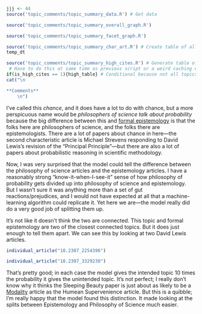 ```r
jjj <- 44
source('topic_comments/topic_summary_data.R') # Get data
```

```r
source('topic_comments/topic_summary_overall_graph.R')
```

```r
source('topic_comments/topic_summary_facet_graph.R')
```

```r
source('topic_comments/topic_summary_char_art.R') # Create table of all articles in topic
temp_dt
```

```r
source('topic_comments/topic_summary_high_cites.R') # Generate table of highly cited articles. 
 # Have to do this at same time as previous script or a weird caching error occurs.
if(is_high_cites == 1){high_table} # Conditional because not all topics have high cites
cat("\n

**Comments**
	\n")
```

I’ve called this _chance_, and it does have a lot to do with chance, but a more perspicuous name would be _philosophers of science talk about probability_ because the big difference between this and [formal epistemology](#topic84) is that the folks here are philosophers of science, and the folks there are epistemologists. There are a lot of papers about chance in here—the second characteristic article is Michael Strevens responding to David Lewis’s revision of the “Principal Principle”—but there are also a lot of papers about probabilistic reasoning in scientific methodology.

Now, I was very surprised that the model could tell the difference between the philosophy of science articles and the epistemology articles. I have a reasonably strong “know-it-when-I-see-it” sense of how philosophy of probability gets divided up into philosophy of science and epistemology. But I wasn’t sure it was anything more than a set of gut reactions/prejudices, and I would not have expected at all that a machine-learning algorithm could replicate it. Yet here we are—the model really did do a very good job of splitting them up.

It’s not like it doesn’t think the two are connected. This topic and formal epistemology are two of the closest connected topics. But it does just enough to tell them apart. We can see this by looking at two David Lewis articles.

```r
individual_article("10.2307_2254396")
```

```r
individual_article("10.2307_3329230")
```

That's pretty good; in each case the model gives the intended topic 10 times the probability it gives the unintended topic. It's not perfect; I really don't know why it thinks the Sleeping Beauty paper is just about as likely to be a [Modality](#topic80) article as the Humean Supervenience article. But this is a quibble; I'm really happy that the model found this distinction. It made looking at the splits between Epistemology and Philosophy of Science much easier.